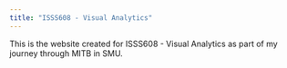 ```yaml
---
title: "ISSS608 - Visual Analytics"
---
```


This is the website created for ISSS608 - Visual Analytics as part of my journey through MITB in SMU.

